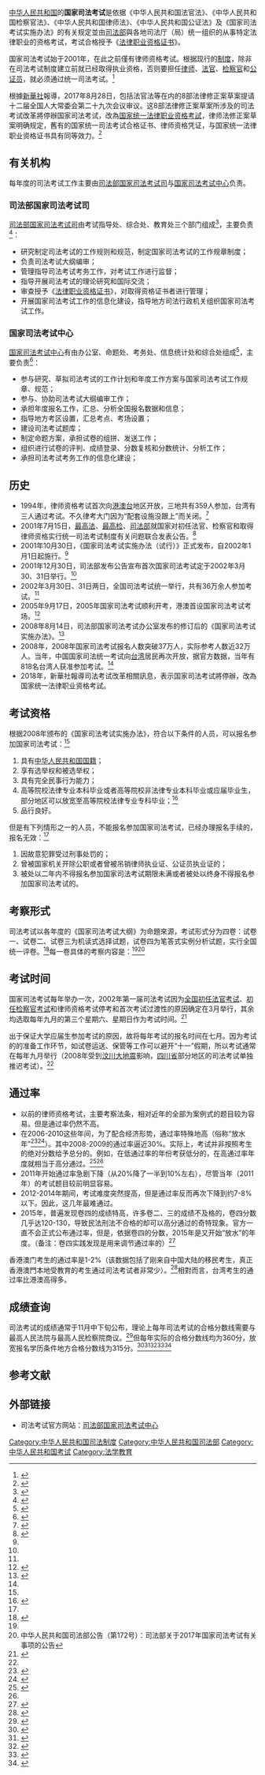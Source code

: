 {{about|2001年至2017年间[[中华人民共和国|中华人民共和国]]实施的法律职业资格考试|2018年起[[中华人民共和国|中华人民共和国]]实施的法律职业资格考试|国家统一法律职业资格考试}}
{{中国政治}}

[[中华人民共和国|中华人民共和国]]的'''国家司法考试'''是依据《中华人民共和国法官法》、《中华人民共和国检察官法》、《中华人民共和国律师法》、《中华人民共和国公证法》及《国家司法考试实施办法》的有关规定並由[[中华人民共和国司法部|司法部]]與各地司法厅（局）统一组织的从事特定法律职业的资格考试，考试合格授予《[[法律职业资格证书|法律职业资格证书]]》。

国家司法考试始于2001年，在此之前僅有律师资格考试。根据现行的[[制度|制度]]，除非在司法考试制度建立前就已经取得执业资格，否则要担任[[中華人民共和國律师|律师]]、[[法官|法官]]、[[检察官|检察官]]和[[公证员|公证员]]，就必须通过统一司法考试。<ref name=rule>{{Cite web |url= http://www.moj.gov.cn/sfks/content/2009-05/31/content_1097978.htm?node=8014 |title= 《国家司法考试实施办法》 |author= 司法部国家司法考试司，司法部国家司法考试中心 |date= 2008年8月15日 |publisher= [[中国普法网|中国普法网]] |language= zh-hans |accessdate= 2012年12月8日 |quote= 初任法官、初任检察官，申请律师执业和担任公证员必须通过国家司法考试，取得法律职业资格。法律、行政法规另有规定的除外。 |archive-date= 2012年10月24日 |archive-url= https://web.archive.org/web/20121024022043/http://www.moj.gov.cn/sfks/content/2009-05/31/content_1097978.htm?node=8014 |dead-url= no }}</ref>

根據[[新華社|新華社]]報導，2017年8月28日，包括法官法等在内的8部法律修正案草案提请十二届全国人大常委会第二十九次会议审议。这8部法律修正案草案所涉及的司法考试改革將停辦国家司法考试，改為[[国家统一法律职业资格考試|国家统一法律职业资格考試]]，律师法修正案草案明确规定，舊有的国家统一司法考试合格证书、律师资格凭证，与国家统一法律职业资格证书具有同等效力。<ref>{{cite web|url=http://news.xinhuanet.com/legal/2017-08/28/c_1121558064.htm|title=司法考试改革将引发哪些法律职业资格变化？|publisher=新华社|location=北京|author1=丁小溪|author2=杰文津|author3=王茜|date=2017-08-28|accessdate=2017-12-19|archive-date=2017-10-09|archive-url=https://web.archive.org/web/20171009152447/http://news.xinhuanet.com/legal/2017-08/28/c_1121558064.htm|dead-url=no}}</ref>

==有关机构==
每年度的司法考试工作主要由[[司法部国家司法考试司|司法部国家司法考试司]]与[[国家司法考试中心|国家司法考试中心]]负责。

===司法部国家司法考试司===
[[司法部国家司法考试司|司法部国家司法考试司]]由考试指导处、综合处、教育处三个部门组成<ref>{{Cite web |url= http://www.moj.gov.cn/sfks/jg/sfkssjgsz.htm |title= 国家司法考试司机构设置 |author= 司法部国家司法考试司、司法部国家司法考试中心 |date=  |publisher= 中国普法网 |language= zh-hans |accessdate= 2012年12月9日 |quote=  |archive-date= 2012年7月6日 |archive-url= https://web.archive.org/web/20120706102717/http://www.moj.gov.cn/sfks/jg/sfkssjgsz.htm |dead-url= no }}</ref>，主要负责<ref>{{Cite web |url= http://www.moj.gov.cn/sfks/jg/sfksszn.htm |title= 国家司法考试司职能 |author= 司法部国家司法考试司、司法部国家司法考试中心 |date=  |publisher= 中国普法网 |language= zh-hans |accessdate= 2012年12月9日 |quote=  |archive-date= 2013年2月10日 |archive-url= https://web.archive.org/web/20130210085828/http://www.moj.gov.cn/sfks/jg/sfksszn.htm |dead-url= no }}</ref>：
* 研究制定司法考试的工作规则和规范，制定国家司法考试的工作规章制度； 
* 负责司法考试大纲编审； 
* 管理指导司法考试考务工作，对考试工作进行监督； 
* 指导开展司法考试的理论研究和国际交流； 
* 审查授予《[[法律职业资格证书|法律职业资格证书]]》，对取得资格证书者进行管理； 
* 开展国家司法考试工作的信息化建设，指导地方司法行政机关组织国家司法考试工作。

===国家司法考试中心===
[[国家司法考试中心|国家司法考试中心]]有由办公室、命题处、考务处、信息统计处和综合处组成<ref>{{Cite web |url= http://www.moj.gov.cn/sfks/jg/sfkszxjgsz.htm |title= 国家司法考试中心机构设置 |author= 司法部国家司法考试司、司法部国家司法考试中心 |date=  |publisher= 中国普法网 |language= zh-hans |accessdate= 2012年12月9日 |quote=  |archive-date= 2013年2月10日 |archive-url= https://web.archive.org/web/20130210085831/http://www.moj.gov.cn/sfks/jg/sfkszxjgsz.htm |dead-url= no }}</ref>，主要负责<ref>{{Cite web |url= http://www.moj.gov.cn/sfks/jg/sfkszxzn.htm |title= 国家司法考试中心职能 |author= 司法部国家司法考试司、司法部国家司法考试中心 |date=  |publisher= 中国普法网 |language= zh-hans |accessdate= 2012年12月9日 |quote=  |archive-date= 2013年1月19日 |archive-url= https://web.archive.org/web/20130119050402/http://www.moj.gov.cn/sfks/jg/sfkszxzn.htm |dead-url= no }}</ref>：
* 参与研究、草拟司法考试的工作计划和年度工作方案与国家司法考试工作规章、规范；
* 参与、协助司法考试大纲编审工作；
* 承担年度报名工作，汇总、分析全国报名数据和信息； 
* 指导地方考区设置，汇总考点、考场设置； 
* 建设司法考试题库； 
* 制定命题方案，承担试卷的组拼、发送工作； 
* 组织进行试卷的评判、成绩登录、分数复核和分数统计、分析工作； 
* 承担司法考试考务工作的信息化建设；

==历史==
*1994年，律师资格考试首次向[[港澳台|港澳台]]地区开放，三地共有359人参加，台湾有三人通过考试。不久律考大门因为“配套设施没跟上”而关闭。<ref name=taiwan>{{Cite web |url= http://infzm.com/content/18041 |title= 14年后，大陆对台重开司法考试大门 |author= 赵蕾，江飒 |date= 2008年10月2日 |publisher= 《[[南方周末|南方周末]]》 |language= zh-hans |accessdate= 2012-12-09 |quote=  |archive-date= 2012年1月23日 |archive-url= https://web.archive.org/web/20120123144451/http://www.infzm.com/content/18041 |dead-url= no }}</ref>
*2001年7月15日，[[中华人民共和国最高人民法院|最高法]]、[[中华人民共和国最高人民检察院|最高检]]、[[中华人民共和国司法部|司法部]]就国家对初任法官、检察官和取得律师资格实行统一司法考试制度有关问题联合发表公告。<ref name=timeline>{{Cite web |url= http://www.moj.gov.cn/sfks/content/2009-05/31/content_1097884.htm?node=8019 |title= 2001年——2002年司法考试大事记 |author= [[中华人民共和国司法部|中华人民共和国司法部]]国家司法考试司，司法部国家司法考试中心 |date= 2009年5月31日 |publisher= [[中国普法网|中国普法网]] |language= zh-hans |accessdate= 2012年12月8日 |quote=  |archive-date= 2012年12月8日 |archive-url= https://web.archive.org/web/20121208071723/http://www.moj.gov.cn/sfks/content/2009-05/31/content_1097884.htm?node=8019 |dead-url= no }}</ref>
*2001年10月30日，《国家司法考试实施办法（试行）》正式发布，自2002年1月1日起施行。<ref name=timeline/>
*2001年12月30日，司法部发布公告宣布首次国家司法考试定于2002年3月30、31日举行。<ref name=timeline/>
*2002年3月30日、31日两日，全国司法考试统一举行，共有36万余人参加考试。<ref name=timeline/>
*2005年9月17日，2005年国家司法考试顺利开考，港澳首设国家司法考试考场。<ref name=timeline2>{{Cite web |url= http://www.moj.gov.cn/sfks/content/2009-05/31/content_1097886.htm?node=8019 |title= 2005年司法考试大事记 |author= [[中华人民共和国司法部|中华人民共和国司法部]]国家司法考试司，司法部国家司法考试中心 |date= 2009年5月31日 |publisher= [[中国普法网|中国普法网]] |language= zh-hans |accessdate= 2012年12月8日 |quote=  |archive-date= 2012年12月8日 |archive-url= https://web.archive.org/web/20121208071622/http://www.moj.gov.cn/sfks/content/2009-05/31/content_1097886.htm?node=8019 |dead-url= no }}</ref>
*2008年8月14日，司法部国家司法考试办公室发布的修订后的《国家司法考试实施办法》。<ref>{{Cite web |url= http://news.xinhuanet.com/legal/2008-08/15/content_9329272.htm |title= 司法部发布修订后的《国家司法考试实施办法》 |author= 柴黎 |date= 2008年8月15日 |publisher= 《[[法制晚报|法制晚报]]》 |language= zh-hans |accessdate= 2012年12月8日 |quote=  |archive-date= 2010年2月22日 |archive-url= https://web.archive.org/web/20100222033310/http://news.xinhuanet.com/legal/2008-08/15/content_9329272.htm |dead-url= no }}</ref>
*2008年，2008年国家司法考试报名人数突破37万人，实际参考人数近32万人。当年，中国国家司法统一考试向[[台湾|台湾]]居民再次开放，据官方数据，当年有818名台湾人获准参加考试。<ref name=taiwan/>
*2018年，新華社報導司法考试改革相關訊息，表示国家司法考试將停辦，改為国家统一法律职业资格考試。

==考试资格==
根据2008年颁布的《国家司法考试实施办法》，符合以下条件的人员，可以报名参加国家司法考试：<ref name=rule/>
# 具有[[中华人民共和国国籍|中华人民共和国国籍]]；
# 享有选举权和被选举权；
# 具有完全民事行为能力；
# 高等院校法律专业本科毕业或者高等院校非法律专业本科毕业或应届毕业生，部分地区可以放宽至高等院校法律专业专科毕业；<ref>{{Cite web |url= http://www.moj.gov.cn/sfks/content/2009-05/31/content_1097976.htm?node=8014 |title= 司法部关于确定国家司法考试放宽报名学历条件地方的意见 |author= 司法部国家司法考试司，司法部国家司法考试中心 |date= 2009年5月31日 |publisher= 中国普法网 |language= zh-hans |accessdate= 2012年12月8日 |quote=  |archive-date= 2012年10月24日 |archive-url= https://web.archive.org/web/20121024022036/http://www.moj.gov.cn/sfks/content/2009-05/31/content_1097976.htm?node=8014 |dead-url= no }}</ref>
# 品行良好。
但是有下列情形之一的人员，不能报名参加国家司法考试，已经办理报名手续的，报名无效：<ref name=rule/>
# 因故意犯罪受过刑事处罚的；
# 曾被国家机关开除公职或者曾被吊销律师执业证、公证员执业证的；
# 被处以二年内不得报名参加国家司法考试期限未满或者被处以终身不得报名参加国家司法考试的。
==考察形式==
司法考试以各年度的《国家司法考试大纲》为命題來源，考试形式分为四卷：试卷一、试卷二、试卷三为机读式选择试题，试卷四为笔答式实例分析试题，实行全国统一评卷。<ref name=how>{{Cite web |url= http://www.moj.gov.cn/sfks/content/2012-06/05/content_3619604_3.htm |title= 司法部关于2012年国家司法考试有关事项的公告 |author= 司法部国家司法考试司，司法部国家司法考试中心 |date= 2012年6月5日 |publisher= 中国普法网 |language= zh-hans |accessdate= 2012年12月8日 |quote=  |archive-date= 2012年12月10日 |archive-url= https://web.archive.org/web/20121210220306/http://www.moj.gov.cn/sfks/content/2012-06/05/content_3619604_3.htm |dead-url= no }}</ref>每一卷具体的考察内容是：<ref name=how/><ref>中华人民共和国司法部公告（第172号）：司法部关于2017年国家司法考试有关事项的公告</ref>
{{Navbox
|name= 国家司法考试
|title= 国家司法考试试卷
|bodyclass = hlist
|state  = uncollapsed
|image=
|above= 

|group1= 试卷一（综合知识）
|list1=
* [[中国特色社会主义法治理论|中国特色社会主义法治理论]]
* 法理学
* 法制史
* [[宪法|宪法]]
* 经济法
* 国际法
* 国际私法
* 国际经济法
* 司法制度
* 法律职业道德

|group2= 试卷二（刑事与行政法律制度）
|list2=
* [[刑法|刑法]]
* [[刑事诉讼法|刑事诉讼法]]
* 行政法
* 行政诉讼法

|group3= 试卷三（民商事法律制度）
|list3=
* [[民法|民法]]
* 商法
* [[民事诉讼法|民事诉讼法]]（含仲裁制度）

|group4= 试卷四（实例分析）
|list4=
* 中国特色社会主义法治理论
* 法理学
* 宪法
* 行政法与行政诉讼法
* 刑法
* 刑事诉讼法
* 民法
* 商法
* 民事诉讼法
|below= 
}}

==考试时间==
国家司法考试每年举办一次，2002年第一届司法考试因为[[全国初任法官考试|全国初任法官考试]]、[[初任检察官考试|初任检察官考试]]和律师资格考试停考和首次考试过渡性的原因确定在3月举行，其余均选取每年九月的第三个星期六、星期日作为考试时间。<ref name=whytime>{{Cite web |url= http://www.moj.gov.cn/sfks/content/2009-05/31/content_1098036.htm?node=8010 |title= 今年国家司法考试的时间是如何确定的 |author= 司法部国家司法考试司，司法部国家司法考试中心 |date= 2009年5月31日 |publisher= 中国普法网 |language= zh-hans |accessdate= 2012年12月8日 |quote=  |archive-date= 2012年12月8日 |archive-url= https://web.archive.org/web/20121208065738/http://www.moj.gov.cn/sfks/content/2009-05/31/content_1098036.htm?node=8010 |dead-url= no }}</ref>

出于保证大学应届生参加考试的原因，故将每年考试的报名时间在七月。因为考试的的准备工作环节，如试卷运送、保管等工作可以避开“十一”假期，所以考试通常在每年九月举行（2008年受到[[汶川大地震|汶川大地震]]影响，[[四川省|四川省]]部分地区的司法考试单独推迟考试）。<ref name=whytime/>

==通过率==
* 以前的律师资格考试，主要考察法条，相对近年的全部为案例式的题目较为容易。但是通过率仍然不高。
* 在2006-2010这些年间，为了配合经济形势，通过率特殊地高（俗称“放水年”<ref name="#1">{{Cite web |url=http://blog.sina.com.cn/s/blog_49a9538c0101mcbd.html |title=存档副本 |accessdate=2013-11-27 |archive-date=2013-12-02 |archive-url=https://web.archive.org/web/20131202224137/http://blog.sina.com.cn/s/blog_49a9538c0101mcbd.html |dead-url=no }}</ref><ref>{{Cite web |url=http://edu.takungpao.com.hk/zcpx/q/2013/0527/1636947.html |title=存档副本 |accessdate=2014-12-09 |archive-date=2014-12-14 |archive-url=https://web.archive.org/web/20141214003137/http://edu.takungpao.com.hk/zcpx/q/2013/0527/1636947.html |dead-url=yes }}</ref>）。其中2008-2009的通过率逼近30%。实际上，考试并非按照考生的绝对分数给予总分的。例如，在低通过率的年份考获低分的，在高通过率年度就相当于高分通过。<ref>{{cite web |url=http://edu.gmw.cn/2013-05/17/content_7666929.htm |title=存档副本 |accessdate=2013-11-27 |deadurl=yes |archiveurl=https://web.archive.org/web/20131203082347/http://edu.gmw.cn/2013-05/17/content_7666929.htm |archivedate=2013-12-03 }}</ref><ref name="#1"/>
* 2011年开始通过率急剧下降（从20%降了一半到10%左右），尽管当年（2011年）的考试题目较前明显容易。
* 2012-2014年期间，考试难度突然提高，但是通过率反而再次下降到约7-8%以下。因此，这几年最难通过。
* 2015年，普遍发现卷四的成绩特高，许多卷二、三的成绩不及格的，卷四分数几乎达120-130，导致民法刑法不合格的却可以高分通过的奇特现象。官方一直不会正式公布通过率，但是，依据卷四的分数，2015年是又开始“放水”的年度。（备注：卷四实践发现是用来调节通过率的）<ref>{{cite web |url=http://sifakaoshi.abang.com/od/sifakaoshigxm.--3b/a/sifakaoshigxm.--B3.htm |title=存档副本 |accessdate=2015-11-21 |deadurl=yes |archiveurl=https://web.archive.org/web/20151121194941/http://sifakaoshi.abang.com/od/sifakaoshigxm.--3b/a/sifakaoshigxm.--B3.htm |archivedate=2015-11-21 }}</ref>

香港澳门考生的通过率是1-2%（该数据包括了刚来自中国大陆的移民考生，真正香港澳門本地受教育的考生通过司法考试者非常少）。<ref>{{Cite web |url=http://emuch.net/fanwen/329/46861.html |title=存档副本 |access-date=2014-12-08 |archive-url=https://web.archive.org/web/20141214043238/http://emuch.net/fanwen/329/46861.html |archive-date=2014-12-14 |dead-url=yes }}</ref>相對而言，台湾考生的通过率比港澳高得多。

==成绩查询==
司法考试的成绩通常于11月中下旬公布，理论上每年司法考试的合格分数线需要与最高人民法院与最高人民检察院商议。<ref>{{Cite web |url= http://www.moj.gov.cn/sfks/jg/sfkss.htm |title= 国家司法考试 |author= 司法部国家司法考试司、司法部国家司法考试中心 |date=  |publisher= 中国普法网 |language= zh-hans |accessdate= 2012年12月9日 |quote=  |archive-date= 2012年11月14日 |archive-url= https://web.archive.org/web/20121114103723/http://www.moj.gov.cn/sfks/jg/sfkss.htm |dead-url= no }}</ref>但每年实际的合格分数线均为360分，放宽报名学历条件地方合格分数线为315分。<ref>{{Cite web |url= http://www.moj.gov.cn/sfks/content/2009-05/31/content_1098024.htm?node=8011 |title= 关于2008年国家司法考试成绩公布、合格分数线及申请授予法律职业资格等事项的公告 |author= 中华人民共和国司法部国家司法考试办公室 |date= 2008年11月20日 |publisher= 中国普法网 |language= zh-hans |accessdate= 2012年12月9日 |quote=  |archive-date= 2012年12月8日 |archive-url= https://web.archive.org/web/20121208071603/http://www.moj.gov.cn/sfks/content/2009-05/31/content_1098024.htm?node=8011 |dead-url= no }}</ref><ref>{{Cite web |url= http://www.moj.gov.cn/sfks/content/2009-11/20/content_1184854.htm?node=8011 |title= 关于2009年国家司法考试成绩公布、合格分数线及申请授予法律职业资格等事项的公告 |author= 中华人民共和国司法部国家司法考试办公室 |date= 2009年11月20日 |publisher= 中国普法网 |language= zh-hans |accessdate= 2012年12月9日 |quote=  |archive-date= 2012年12月8日 |archive-url= https://web.archive.org/web/20121208073500/http://www.moj.gov.cn/sfks/content/2009-11/20/content_1184854.htm?node=8011 |dead-url= no }}</ref><ref>{{Cite web |url= http://www.moj.gov.cn/sfks/content/2010-11/18/content_2357277.htm?node=8011 |title= 关于2010年国家司法考试成绩公布、合格分数线及申请授予法律职业资格等事项的公告 |author= 中华人民共和国司法部国家司法考试办公室 |date= 2010年11月18日 |publisher= 中国普法网 |language= zh-hans |accessdate= 2012年12月9日 |quote=  |archive-date= 2012年12月8日 |archive-url= https://web.archive.org/web/20121208065923/http://www.moj.gov.cn/sfks/content/2010-11/18/content_2357277.htm?node=8011 |dead-url= no }}</ref><ref>{{Cite web |url= http://www.moj.gov.cn/sfks/content/2011-11/16/content_3095698.htm?node=8011 |title= 关于2011年国家司法考试成绩公布、合格分数线及申请授予法律职业资格等事项的公告 |author= 中华人民共和国司法部国家司法考试办公室 |date= 2011年11月16日 |publisher= 中国普法网 |language= zh-hans |accessdate= 2012年12月9日 |quote=  |archive-date= 2013年1月23日 |archive-url= https://web.archive.org/web/20130123053732/http://www.moj.gov.cn/sfks/content/2011-11/16/content_3095698.htm?node=8011 |dead-url= no }}</ref><ref>{{Cite web |url= http://www.moj.gov.cn/sfks/content/2012-11/21/content_3999193.htm?node=8011 |title= 中华人民共和国司法部国家司法考试办公室公告 |author= 司法部 |date= 2012年11月20日 |publisher= 中国普法网 |language= zh-hans |accessdate= 2012年12月9日 |quote=  |archive-date= 2012年11月27日 |archive-url= https://web.archive.org/web/20121127174225/http://www.moj.gov.cn/sfks/content/2012-11/21/content_3999193.htm?node=8011 |dead-url= no }}</ref>

==参考文献==
{{Reflist|2}}

==外部链接==
*司法考试官方网站：[https://web.archive.org/web/20171222052409/http://103.42.78.227/node_86666.htm 司法部国家司法考试中心]

[[Category:中华人民共和国司法制度|Category:中华人民共和国司法制度]]
[[Category:中华人民共和国司法部|Category:中华人民共和国司法部]]
[[Category:中华人民共和国考试|Category:中华人民共和国考试]]
[[Category:法学教育|Category:法学教育]]